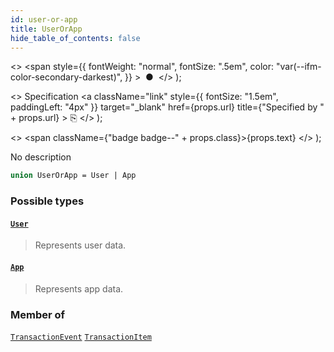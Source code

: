 ```yaml
---
id: user-or-app
title: UserOrApp
hide_table_of_contents: false
---
```


  <>
    <span
      style={{
        fontWeight: "normal",
        fontSize: ".5em",
        color: "var(--ifm-color-secondary-darkest)",
      }}
    >
      &nbsp;●&nbsp;
    </span>
  </>
);

  <>
    Specification
    <a
      className="link"
      style={{ fontSize: "1.5em", paddingLeft: "4px" }}
      target="\_blank"
      href={props.url}
      title={"Specified by " + props.url}
    >
      ⎘
    </a>
  </>
);

  <>
    <span className={"badge badge--" + props.class}>{props.text}</span>
  </>
);

No description

```graphql
union UserOrApp = User | App
```

### Possible types

#### [`User`](../../api-reference/users/objects/user) <Badge class="secondary" text="object"/> <Badge class="secondary" text="users"/>

> Represents user data.

#### [`App`](../../api-reference/apps/objects/app) <Badge class="secondary" text="object"/> <Badge class="secondary" text="apps"/>

> Represents app data.

### Member of

[`TransactionEvent`](../../api-reference/payments/objects/transaction-event) <Badge class="secondary" text="object"/><Bullet />[`TransactionItem`](../../api-reference/payments/objects/transaction-item) <Badge class="secondary" text="object"/>
